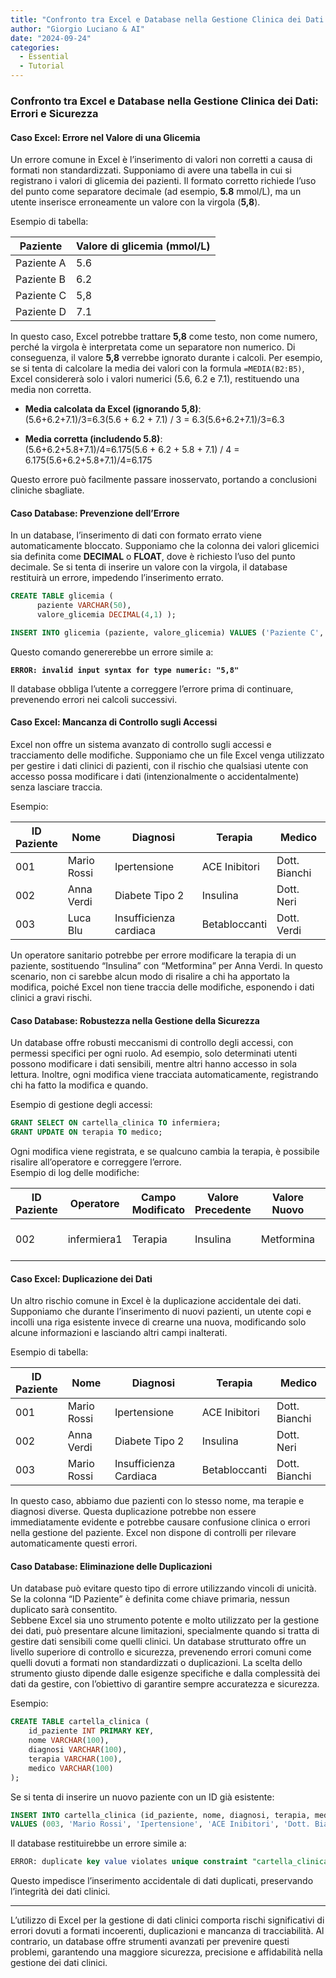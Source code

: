 ```yaml
---
title: "Confronto tra Excel e Database nella Gestione Clinica dei Dati: Errori E Sicurezza"
author: "Giorgio Luciano & AI"
date: "2024-09-24"
categories: 
  - Essential
  - Tutorial
---
```


### **Confronto tra Excel e Database nella Gestione Clinica dei Dati: Errori e Sicurezza**

#### **Caso Excel: Errore nel Valore di una Glicemia**

Un errore comune in Excel è l'inserimento di valori non corretti a causa di formati non standardizzati. Supponiamo di avere una tabella in cui si registrano i valori di glicemia dei pazienti. Il formato corretto richiede l'uso del punto come separatore decimale (ad esempio, **5.8** mmol/L), ma un utente inserisce erroneamente un valore con la virgola (**5,8**).

Esempio di tabella:

| Paziente   | Valore di glicemia (mmol/L) |
|------------|-----------------------------|
| Paziente A | 5.6                         |
| Paziente B | 6.2                         |
| Paziente C | 5,8                         |
| Paziente D | 7.1                         |

In questo caso, Excel potrebbe trattare **5,8** come testo, non come numero, perché la virgola è interpretata come un separatore non numerico. Di conseguenza, il valore **5,8** verrebbe ignorato durante i calcoli. Per esempio, se si tenta di calcolare la media dei valori con la formula `=MEDIA(B2:B5)`, Excel considererà solo i valori numerici (5.6, 6.2 e 7.1), restituendo una media non corretta.

-   **Media calcolata da Excel (ignorando 5,8)**:\
    (5.6+6.2+7.1)/3=6.3(5.6 + 6.2 + 7.1) / 3 = 6.3(5.6+6.2+7.1)/3=6.3

-   **Media corretta (includendo 5.8)**:\
    (5.6+6.2+5.8+7.1)/4=6.175(5.6 + 6.2 + 5.8 + 7.1) / 4 = 6.175(5.6+6.2+5.8+7.1)/4=6.175

Questo errore può facilmente passare inosservato, portando a conclusioni cliniche sbagliate.

#### **Caso Database: Prevenzione dell'Errore**

In un database, l'inserimento di dati con formato errato viene automaticamente bloccato. Supponiamo che la colonna dei valori glicemici sia definita come **DECIMAL** o **FLOAT**, dove è richiesto l'uso del punto decimale. Se si tenta di inserire un valore con la virgola, il database restituirà un errore, impedendo l'inserimento errato.

``` sql
CREATE TABLE glicemia (
      paziente VARCHAR(50), 
      valore_glicemia DECIMAL(4,1) );

INSERT INTO glicemia (paziente, valore_glicemia) VALUES ('Paziente C', '5,8');
```

Questo comando genererebbe un errore simile a:

**`ERROR: invalid input syntax for type numeric: "5,8"`**

Il database obbliga l'utente a correggere l'errore prima di continuare, prevenendo errori nei calcoli successivi.

#### **Caso Excel: Mancanza di Controllo sugli Accessi**

Excel non offre un sistema avanzato di controllo sugli accessi e tracciamento delle modifiche. Supponiamo che un file Excel venga utilizzato per gestire i dati clinici di pazienti, con il rischio che qualsiasi utente con accesso possa modificare i dati (intenzionalmente o accidentalmente) senza lasciare traccia.

Esempio:

| ID Paziente | Nome        | Diagnosi               | Terapia       | Medico        |
|-------------|-------------|------------------------|---------------|---------------|
| 001         | Mario Rossi | Ipertensione           | ACE Inibitori | Dott. Bianchi |
| 002         | Anna Verdi  | Diabete Tipo 2         | Insulina      | Dott. Neri    |
| 003         | Luca Blu    | Insufficienza cardiaca | Betabloccanti | Dott. Verdi   |

Un operatore sanitario potrebbe per errore modificare la terapia di un paziente, sostituendo "Insulina" con "Metformina" per Anna Verdi. In questo scenario, non ci sarebbe alcun modo di risalire a chi ha apportato la modifica, poiché Excel non tiene traccia delle modifiche, esponendo i dati clinici a gravi rischi.

#### **Caso Database: Robustezza nella Gestione della Sicurezza**

Un database offre robusti meccanismi di controllo degli accessi, con permessi specifici per ogni ruolo. Ad esempio, solo determinati utenti possono modificare i dati sensibili, mentre altri hanno accesso in sola lettura. Inoltre, ogni modifica viene tracciata automaticamente, registrando chi ha fatto la modifica e quando.

Esempio di gestione degli accessi:

``` sql
GRANT SELECT ON cartella_clinica TO infermiera;
GRANT UPDATE ON terapia TO medico;
```

Ogni modifica viene registrata, e se qualcuno cambia la terapia, è possibile risalire all'operatore e correggere l'errore.\
Esempio di log delle modifiche:

| ID Paziente | Operatore   | Campo Modificato | Valore Precedente | Valore Nuovo | Data Modifica    |
|-------------|-------------|------------------|-------------------|--------------|------------------|
| 002         | infermiera1 | Terapia          | Insulina          | Metformina   | 2024-09-24 10:30 |

#### **Caso Excel: Duplicazione dei Dati**

Un altro rischio comune in Excel è la duplicazione accidentale dei dati. Supponiamo che durante l'inserimento di nuovi pazienti, un utente copi e incolli una riga esistente invece di crearne una nuova, modificando solo alcune informazioni e lasciando altri campi inalterati.

Esempio di tabella:

| ID Paziente | Nome        | Diagnosi               | Terapia       | Medico        |
|-------------|-------------|------------------------|---------------|---------------|
| 001         | Mario Rossi | Ipertensione           | ACE Inibitori | Dott. Bianchi |
| 002         | Anna Verdi  | Diabete Tipo 2         | Insulina      | Dott. Neri    |
| 003         | Mario Rossi | Insufficienza Cardiaca | Betabloccanti | Dott. Bianchi |

In questo caso, abbiamo due pazienti con lo stesso nome, ma terapie e diagnosi diverse. Questa duplicazione potrebbe non essere immediatamente evidente e potrebbe causare confusione clinica o errori nella gestione del paziente. Excel non dispone di controlli per rilevare automaticamente questi errori.

#### **Caso Database: Eliminazione delle Duplicazioni**

Un database può evitare questo tipo di errore utilizzando vincoli di unicità. Se la colonna "ID Paziente" è definita come chiave primaria, nessun duplicato sarà consentito.\
Sebbene Excel sia uno strumento potente e molto utilizzato per la gestione dei dati, può presentare alcune limitazioni, specialmente quando si tratta di gestire dati sensibili come quelli clinici. Un database strutturato offre un livello superiore di controllo e sicurezza, prevenendo errori comuni come quelli dovuti a formati non standardizzati o duplicazioni. La scelta dello strumento giusto dipende dalle esigenze specifiche e dalla complessità dei dati da gestire, con l'obiettivo di garantire sempre accuratezza e sicurezza.

Esempio:

``` sql
CREATE TABLE cartella_clinica (
    id_paziente INT PRIMARY KEY,
    nome VARCHAR(100),
    diagnosi VARCHAR(100),
    terapia VARCHAR(100),
    medico VARCHAR(100)
);
```

Se si tenta di inserire un nuovo paziente con un ID già esistente:

``` sql
INSERT INTO cartella_clinica (id_paziente, nome, diagnosi, terapia, medico)
VALUES (003, 'Mario Rossi', 'Ipertensione', 'ACE Inibitori', 'Dott. Bianchi');
```

Il database restituirebbe un errore simile a:

``` sql
ERROR: duplicate key value violates unique constraint "cartella_clinica_pkey"
```

Questo impedisce l’inserimento accidentale di dati duplicati, preservando l’integrità dei dati clinici.

------------------------------------------------------------------------

L'utilizzo di Excel per la gestione di dati clinici comporta rischi significativi di errori dovuti a formati incoerenti, duplicazioni e mancanza di tracciabilità. Al contrario, un database offre strumenti avanzati per prevenire questi problemi, garantendo una maggiore sicurezza, precisione e affidabilità nella gestione dei dati clinici.
